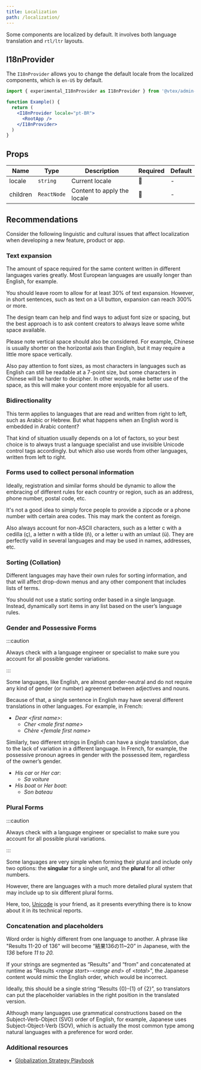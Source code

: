 ```yaml
---
title: Localization
path: /localization/
---
```


Some components are localized by default. It involves both language translation and `rtl/ltr` layouts.

## I18nProvider

The `I18nProvider` allows you to change the default locale from the localized components, which is `en-US` by default.

```jsx
import { experimental_I18nProvider as I18nProvider } from '@vtex/admin-ui'

function Example() {
  return (
    <I18nProvider locale="pt-BR">
      <RootApp />
    </I18nProvider>
  )
}
```

## Props

| Name     | Type        | Description                 | Required | Default |
| -------- | ----------- | --------------------------- | -------- | ------- |
| locale   | `string`    | Current locale              | 🚫       | -       |
| children | `ReactNode` | Content to apply the locale | 🚫       | -       |


## Recommendations

Consider the following linguistic and cultural issues that affect localization when developing a new feature, product or app.

### Text expansion

The amount of space required for the same content written in different languages varies greatly. Most European languages are usually longer than English, for example.

You should leave room to allow for at least 30% of text expansion. However, in short sentences, such as text on a UI button, expansion can reach 300% or more.

The design team can help and find ways to adjust font size or spacing, but the best approach is to ask content creators to always leave some white space available.

Please note vertical space should also be considered. For example, Chinese is usually shorter on the horizontal axis than English, but it may require a little more space vertically.

Also pay attention to font sizes, as most characters in languages such as English can still be readable at a 7-point size, but some characters in Chinese will be harder to decipher. In other words, make better use of the space, as this will make your content more enjoyable for all users.

### Bidirectionality

This term applies to languages that are read and written from right to left, such as Arabic or Hebrew. But what happens when an English word is embedded in Arabic content?

That kind of situation usually depends on a lot of factors, so your best choice is to always trust a language specialist and use invisible Unicode control tags accordingly. but which also use words from other languages, written from left to right.


### Forms used to collect personal information

Ideally, registration and similar forms should be dynamic to allow the embracing of different rules for each country or region, such as an address, phone number, postal code, etc.

It's not a good idea to simply force people to provide a zipcode or a phone number with certain area codes. This may mark the content as foreign.

Also always account for non-ASCII characters, such as a letter c with a cedilla (ç), a letter n with a tilde (ñ), or a letter u with an umlaut (ü). They are perfectly valid in several languages and may be used in names, addresses, etc.


### Sorting (Collation)

Different languages may have their own rules for sorting information, and that will affect drop-down menus and any other component that includes lists of terms.

You should not use a static sorting order based in a single language. Instead, dynamically sort items in any list based on the user’s language rules.

### Gender and Possessive Forms

:::caution

Always check with a language engineer or specialist to make sure you account for all possible gender variations.

:::

Some languages, like English, are almost gender-neutral and do not require any kind of gender (or number) agreement between adjectives and nouns.

Because of that, a single sentence in English may have several different translations in other languages. For example, in French:

- *Dear <first name\>*:
    - *Cher <male first name\>*
    - *Chère <female first name\>*

Similarly, two different strings in English can have a single translation, due to the lack of variation in a different language. In French, for example, the possessive pronoun agrees in gender with the possessed item, regardless of the owner’s gender.

- *His car* or *Her car*:
  - *Sa voiture*
- *His boat* or *Her boat*:
  - *Son bateau*


### Plural Forms

:::caution

Always check with a language engineer or specialist to make sure you account for all possible plural variations.

:::

Some languages are very simple when forming their plural and include only two options: the **singular** for a single unit, and the **plural** for all other numbers.

However, there are languages with a much more detailed plural system that may include up to six different plural forms.

Here, too, [Unicode](https://unicode-org.github.io/cldr-staging/charts/latest/supplemental/language_plural_rules.html) is your friend, as it presents everything there is to know about it in its technical reports.

### Concatenation and placeholders

Word order is highly different from one language to another. A phrase like "Results 11-20 of 136" will become “結果136の11~20” in Japanese, with the *136* before *11 to 20.*

If your strings are segmented as “Results” and “from” and concatenated at runtime as “Results <*range start*>-<*range end*> of <*total*>”, the Japanese content would mimic the English order, which would be incorrect.

Ideally, this should be a single string “Results {0}-{1} of {2}”, so translators can put the placeholder variables in the right position in the translated version.

Although many languages use grammatical constructions based on the Subject-Verb-Object (SVO) order of English, for example, Japanese uses Subject-Object-Verb (SOV), which is actually the most common type among natural languages with a preference for word order.


### Additional resources

- [Globalization Strategy Playbook](https://github.com/GILT-Forum/Globalization-Strategy-Playbook/blob/main/english/playbook.md)
